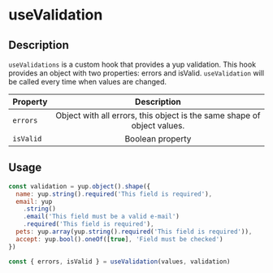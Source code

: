 
<DefaultSeo
  title="useValidation"
  titleTemplate="useValidation | useForm"
  description="Detail all resources of useValidation."
/>

# useValidation

## Description
`useValidations` is a custom hook that provides a yup validation. This hook provides an object with two properties: errors and isValid.
`useValidation` will be called every time when values are changed.

| Property  |                               Description                               |
| --------- | :---------------------------------------------------------------------: |
| `errors`  | Object with all errors, this object is the same shape of object values. |
| `isValid` |                            Boolean property                             |


## Usage
```jsx
const validation = yup.object().shape({
  name: yup.string().required('This field is required'),
  email: yup
    .string()
    .email('This field must be a valid e-mail')
    .required('This field is required'),
  pets: yup.array(yup.string().required('This field is required')),
  accept: yup.bool().oneOf([true], 'Field must be checked')
})

const { errors, isValid } = useValidation(values, validation)
```
